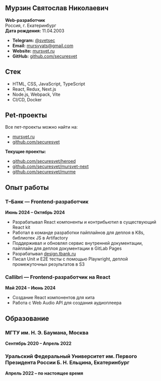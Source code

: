 ## Мурзин Святослав Николаевич

**Web-разработчик**\
Россия, г. Екатеринбург\
**Дата рождения:** 11.04.2003

- **Telegram:** [@svetsec](https://t.me/svetsec)
- **Email:** [mursvyats@gmail.com](mailto:mursvyats@gmail.com)
- **Website:** [mursvet.ru](https://mursvet.ru)
- **GitHub:** [github.com/securesvet](https://github.com/securesvet)

## Стек

- HTML, CSS, JavaScript, TypeScript
- React, Redux, Next.js
- Node.js, Webpack, Vite
- CI/CD, Docker

## Pet-проекты

Все пет-проекты можно найти на:

- [mursvet.ru](https://www.mursvet.ru)
- [github.com/securesvet](https://www.github.com/securesvet)

**Текущие проекты:**

- [github.com/securesvet/heroed](https://github.com/securesvet/heroed)
- [github.com/securesvet/mursvet-next](https://github.com/securesvet/mursvet-next)
- [github.com/securesvet/murme](https://github.com/securesvet/murme)

## Опыт работы

### Т–Банк — Frontend-разработчик

**Июнь 2024 – Октябрь 2024**

- Разрабатывал React компоненты и контрибьютил в существующий React kit
- Работал в команде разработки пайплайнов для деплоя в K8s, библиотек JS в
  Artifactory
- Поддерживал и обновлял сервис внутренней документации, пайплайн для деплоя
  документации в GitLab Pages
- Разрабатывал [design.tbank.ru](https://design.tbank.ru)
- Писал Unit и E2E тесты с помощью Playwright, деплой промежуточных результатов
  в S3

### Callibri — Frontend-разработчик на React

**Май 2024 – Июнь 2024**

- Создание React компонентов для кита
- Работа с Web Audio API для создания аудиоплеера

## Образование

### МГТУ им. Н. Э. Баумана, Москва

**Сентябрь 2020 – Апрель 2022**

### Уральский Федеральный Университет им. Первого Президента России Б. Н. Ельцина, Екатеринбург

**Апрель 2022 – по настоящее время**
